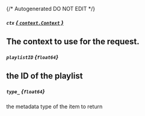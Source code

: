 {/* Autogenerated DO NOT EDIT  */}
##### `ctx` [*{ `context.Context` }*](https://pkg.go.dev/context#Context)
The context to use for the request.
---
##### `playlistID` *{`float64`}*
the ID of the playlist
---
##### `type_` *{`float64`}*
the metadata type of the item to return

